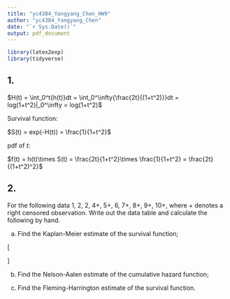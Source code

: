 ```yaml
---
title: "yc4384_Yangyang_Chen_HW9"
author: "yc4384_Yangyang_Chen"
date: "`r Sys.Date()`"
output: pdf_document
---
```


```r
library(latex2exp)
library(tidyverse)
```

## 1.

$H(t) = \int_0^t{h(t)}dt = \int_0^\infty{\frac{2t}{(1+t^2)}}dt = log(1+t^2)|_0^\infty = log(1+t^2)$

Survival function:

$S(t) = exp(-H(t)) = \frac{1}{1+t^2}$

pdf of $t$:

$f(t) = h(t)\times S(t) = \frac{2t}{1+t^2}\times \frac{1}{1+t^2} = \frac{2t}{(1+t^2)^2}$

## 2.
For the following data
1, 2, 2, 4+, 5+, 6, 7+, 8+, 9+, 10+,
where + denotes a right censored observation. Write out the data table and calculate the following by hand.

(a) Find the Kaplan-Meier estimate of the survival function;

\[
\begin{array}{|c|c|c|c|c|c|}
\hline
t_i & n_i & d_i & c_i & \lambda_i & S(t) \\
\hline
1 & 10 & 1 & 0 & \frac{1}{10} & 1 \times \left(1 - \frac{1}{10}\right) = 0.9 \\
2 & 9 & 2 & 0 & \frac{2}{9} & 0.9 \times \left(1 - \frac{2}{9}\right) = 0.778 \\
4 & 7 & 0 & 1 & \frac{0}{7} & 0.778 \times \left(1 - \frac{0}{7}\right) = 0.778 \\
5 & 6 & 0 & 1 & \frac{0}{6} & 0.778 \times \left(1 - \frac{0}{6}\right) = 0.778 \\
6 & 5 & 1 & 0 & \frac{1}{5} & 0.778 \times \left(1 - \frac{1}{5}\right) = 0.622 \\
7 & 4 & 0 & 1 & \frac{0}{4} & 0.622 \times \left(1 - \frac{0}{4}\right) = 0.622 \\
8 & 3 & 0 & 1 & \frac{0}{3} & 0.622 \times \left(1 - \frac{0}{3}\right) = 0.622 \\
9 & 2 & 0 & 1 & \frac{0}{2} & 0.622 \times \left(1 - \frac{0}{2}\right) = 0.622 \\
10 & 1 & 0 & 1 & \frac{0}{1} & 0.622 \times \left(1 - \frac{0}{1}\right) = 0.622 \\
\hline
\end{array}
\]

(b) Find the Nelson-Aalen estimate of the cumulative hazard function;


(c) Find the Fleming-Harrington estimate of the survival function.
